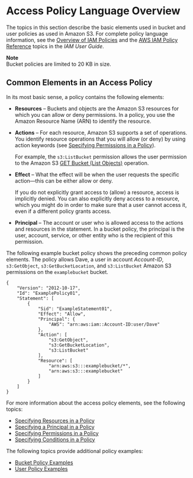 # Access Policy Language Overview<a name="access-policy-language-overview"></a>

The topics in this section describe the basic elements used in bucket and user policies as used in Amazon S3\. For complete policy language information, see the [Overview of IAM Policies](https://docs.aws.amazon.com/IAM/latest/UserGuide/access_policies.html) and the [AWS IAM Policy Reference](https://docs.aws.amazon.com/IAM/latest/UserGuide/reference_policies.html) topics in the *IAM User Guide*\.

**Note**  
Bucket policies are limited to 20 KB in size\.

## Common Elements in an Access Policy<a name="access-policy-language-s3-specific-details"></a>

In its most basic sense, a policy contains the following elements:
+ **Resources** – Buckets and objects are the Amazon S3 resources for which you can allow or deny permissions\. In a policy, you use the Amazon Resource Name \(ARN\) to identify the resource\. 
+ **Actions** – For each resource, Amazon S3 supports a set of operations\. You identify resource operations that you will allow \(or deny\) by using action keywords \(see [Specifying Permissions in a Policy](using-with-s3-actions.mdx)\)\. 

  For example, the `s3:ListBucket` permission allows the user permission to the Amazon S3 [GET Bucket \(List Objects\)](https://docs.aws.amazon.com/AmazonS3/latest/API/RESTBucketGET.html) operation\. 
+ **Effect** – What the effect will be when the user requests the specific action—this can be either allow or deny\. 

  If you do not explicitly grant access to \(allow\) a resource, access is implicitly denied\. You can also explicitly deny access to a resource, which you might do in order to make sure that a user cannot access it, even if a different policy grants access\.
+ **Principal** – The account or user who is allowed access to the actions and resources in the statement\. In a bucket policy, the principal is the user, account, service, or other entity who is the recipient of this permission\.

The following example bucket policy shows the preceding common policy elements\. The policy allows Dave, a user in account *Account\-ID*, `s3:GetObject`, `s3:GetBucketLocation`, and `s3:ListBucket` Amazon S3 permissions on the `examplebucket` bucket\.

```
{
    "Version": "2012-10-17",
    "Id": "ExamplePolicy01",
    "Statement": [
        {
            "Sid": "ExampleStatement01",
            "Effect": "Allow",
            "Principal": {
                "AWS": "arn:aws:iam::Account-ID:user/Dave"
            },
            "Action": [
                "s3:GetObject",
                "s3:GetBucketLocation",
                "s3:ListBucket"
            ],
            "Resource": [
                "arn:aws:s3:::examplebucket/*",
                "arn:aws:s3:::examplebucket"
            ]
        }
    ]
}
```

For more information about the access policy elements, see the following topics:
+ [Specifying Resources in a Policy](s3-arn-format.mdx)
+ [Specifying a Principal in a Policy](s3-bucket-user-policy-specifying-principal-intro.mdx)
+ [Specifying Permissions in a Policy](using-with-s3-actions.mdx)
+ [Specifying Conditions in a Policy](amazon-s3-policy-keys.mdx)

The following topics provide additional policy examples:
+ [Bucket Policy Examples](example-bucket-policies.mdx)
+ [User Policy Examples](example-policies-s3.mdx)